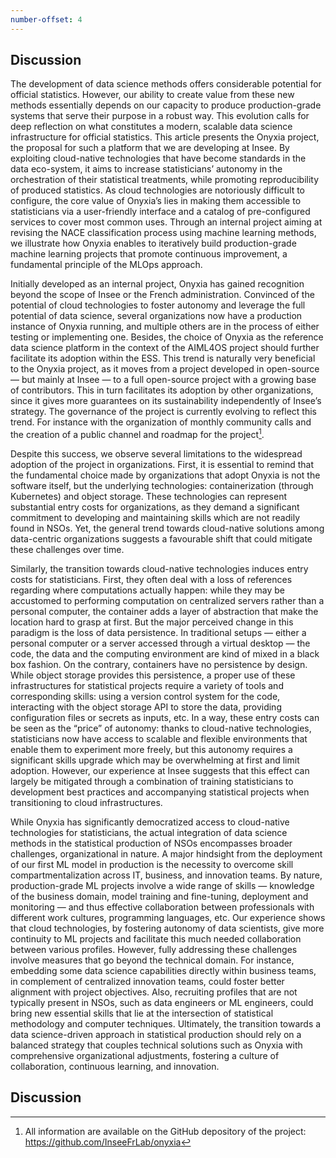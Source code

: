 ```yaml
---
number-offset: 4
---
```


::: {.content-visible when-profile="en"}

# Discussion

The development of data science methods offers considerable potential for official statistics. However, our ability to create value from these new methods essentially depends on our capacity to produce production-grade systems that serve their purpose in a robust way. This evolution calls for deep reflection on what constitutes a modern, scalable data science infrastructure for official statistics. This article presents the Onyxia project, the proposal for such a platform that we are developing at Insee. By exploiting cloud-native technologies that have become standards in the data eco-system, it aims to increase statisticians' autonomy in the orchestration of their statistical treatments, while promoting reproducibility of produced statistics. As cloud technologies are notoriously difficult to configure, the core value of Onyxia's lies in making them accessible to statisticians via a user-friendly interface and a catalog of pre-configured services to cover most common uses. Through an internal project aiming at revising the NACE classification process using machine learning methods, we illustrate how Onyxia enables to iteratively build production-grade machine learning projects that promote continuous improvement, a fundamental principle of the MLOps approach.

Initially developed as an internal project, Onyxia has gained recognition beyond the scope of Insee or the French administration. Convinced of the potential of cloud technologies to foster autonomy and leverage the full potential of data science, several organizations now have a production instance of Onyxia running, and multiple others are in the process of either testing or implementing one. Besides, the choice of Onyxia as the reference data science platform in the context of the AIML4OS project should further facilitate its adoption within the ESS. This trend is naturally very beneficial to the Onyxia project, as it moves from a project developed in open-source — but mainly at Insee — to a full open-source project with a growing base of contributors. This in turn facilitates its adoption by other organizations, since it gives more guarantees on its sustainability independently of Insee's strategy. The governance of the project is currently evolving to reflect this trend. For instance with the organization of monthly community calls and the creation of a public channel and roadmap for the project[^onyxia-project].

[^onyxia-project]: All information are available on the GitHub depository of the project: [https://github.com/InseeFrLab/onyxia]()

Despite this success, we observe several limitations to the widespread adoption of the project in organizations. First, it is essential to remind that the fundamental choice made by organizations that adopt Onyxia is not the software itself, but the underlying technologies: containerization (through Kubernetes) and object storage. These technologies can represent substantial entry costs for organizations, as they demand a significant commitment to developing and maintaining skills which are not readily found in NSOs. Yet, the general trend towards cloud-native solutions among data-centric organizations suggests a favourable shift that could mitigate these challenges over time.

Similarly, the transition towards cloud-native technologies induces entry costs for statisticians. First, they often deal with a loss of references regarding where computations actually happen: while they may be accustomed to performing computation on centralized servers rather than a personal computer, the container adds a layer of abstraction that make the location hard to grasp at first. But the major perceived change in this paradigm is the loss of data persistence. In traditional setups — either a personal computer or a server accessed through a virtual desktop — the code, the data and the computing environment are kind of mixed in a black box fashion. On the contrary, containers have no persistence by design. While object storage provides this persistence, a proper use of these infrastructures for statistical projects require a variety of tools and corresponding skills: using a version control system for the code, interacting with the object storage API to store the data, providing configuration files or secrets as inputs, etc. In a way, these entry costs can be seen as the "price" of autonomy: thanks to cloud-native technologies, statisticians now have access to scalable and flexible environments that enable them to experiment more freely, but this autonomy requires a significant skills upgrade which may be overwhelming at first and limit adoption. However, our experience at Insee suggests that this effect can largely be mitigated through a combination of training statisticians to development best practices and accompanying statistical projects when transitioning to cloud infrastructures.

While Onyxia has significantly democratized access to cloud-native technologies for statisticians, the actual integration of data science methods in the statistical production of NSOs encompasses broader challenges, organizational in nature. A major hindsight from the deployment of our first ML model in production is the necessity to overcome skill compartmentalization across IT, business, and innovation teams. By nature, production-grade ML projects involve a wide range of skills — knowledge of the business domain, model training and fine-tuning, deployment and monitoring — and thus effective collaboration between professionals with different work cultures, programming languages, etc. Our experience shows that cloud technologies, by fostering autonomy of data scientists, give more continuity to ML projects and facilitate this much needed collaboration between various profiles. However, fully addressing these challenges involve measures that go beyond the technical domain. For instance, embedding some data science capabilities directly within business teams, in complement of centralized innovation teams, could foster better alignment with project objectives. Also, recruiting profiles that are not typically present in NSOs, such as data engineers or ML engineers, could bring new essential skills that lie at the intersection of statistical methodology and computer techniques. Ultimately, the transition towards a data science-driven approach in statistical production should rely on a balanced strategy that couples technical solutions such as Onyxia with comprehensive organizational adjustments, fostering a culture of collaboration, continuous learning, and innovation.

:::


<!-- ############################################################################################################## -->
<!-- ############################################################################################################## -->
<!-- ############################################################################################################## -->



::: {.content-visible when-profile="fr"}

# Discussion

::: 

